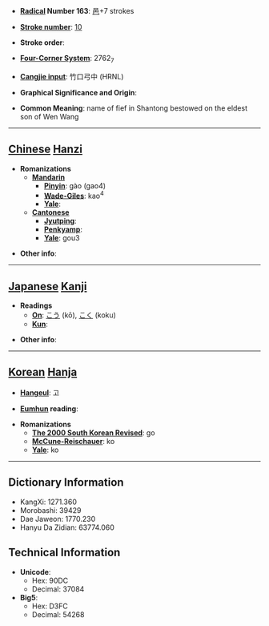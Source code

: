 * '''[[Wiktionary:Chinese radical index| Radical]] Number 163''': [[Wiktionary:Chinese radical index 邑|邑]]+7 strokes

* '''[[Wiktionary:Chinese total strokes index|Stroke number]]''': [[Wiktionary:Chinese total strokes index 10|10]]

* '''Stroke order''': 

* '''[[Wiktionary:Chinese four corner index|Four-Corner System]]''': 2762<sub>7</sub>

* '''[[Wiktionary:Chinese Cangjie index|Cangjie input]]''': 竹口弓中 (HRNL)

* '''Graphical Significance and Origin''': 

* '''Common Meaning''': name of fief in Shantong bestowed on the eldest son of Wen Wang

----

== [[Chinese]] [[Hanzi]] ==

* '''Romanizations'''
** '''[[Mandarin]]'''
*** '''[[Pinyin]]''': gào (gao4)
*** '''[[Wade-Giles]]''': kao<sup>4</sup>
*** '''[[Yale]]''': 
** '''[[Cantonese]]'''
*** '''[[Jyutping]]''':
*** '''[[Penkyamp]]''': 
*** '''[[Yale]]''': gou3

* '''Other info''': 

----

== [[Japanese]] [[Kanji]] ==

* '''Readings'''
** '''[[On]]''': [[こう]] (kō), [[こく]] (koku)
** '''[[Kun]]''': 

* '''Other info''':  

----

== [[Korean]] [[Hanja]] ==

* '''[[Hangeul]]''': 고

* '''[[Eumhun]] reading''': 

* '''Romanizations'''
** '''[[The 2000 South Korean Revised Romanization|The 2000 South Korean Revised]]''': go
** '''[[McCune-Reischauer]]''': ko
** '''[[Yale]]''': ko

----

== Dictionary Information ==

* KangXi: 1271.360
* Morobashi: 39429
* Dae Jaweon: 1770.230
* Hanyu Da Zidian: 63774.060

== Technical Information ==

* '''Unicode''':
** Hex: 90DC
** Decimal: 37084
* '''Big5''':
** Hex: D3FC
** Decimal: 54268